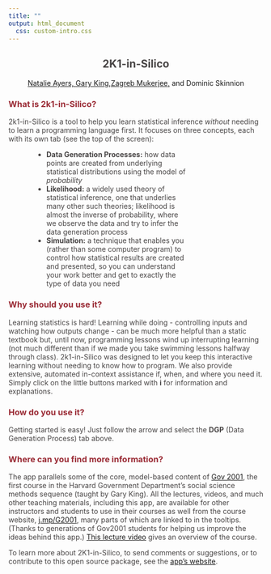 ```yaml
---
title: ""
output: html_document
  css: custom-intro.css
---
```



<div class = "header">
<center><h2 style = "color:#474444;"><b>2K1-in-Silico</b></h2>
<p><a target="_blank" href="https://natalie-ayers.github.io/home/">Natalie Ayers, </a><a target="_blank" href="https://GaryKing.org">Gary King,</a><a target="_blank" href="https://politicalscience.yale.edu/people/zagreb-mukerjee">Zagreb Mukerjee,</a> and Dominic Skinnion</p></center>
</div>

<p> </p>
<h3 style="color:#9A2B35;">What is 2k1-in-Silico?</h4>

<p style = "color:#474444;">2k1-in-Silico is a tool to help you learn statistical inference <i>without</i> needing to learn a programming language first. It focuses on three concepts, each with its own tab (see the top of the screen):
<ul style = "padding-left:75px; padding-right:150px;color:#474444;">
  <li><b>Data Generation Processes:</b> how data points are created from underlying statistical distributions using the model of <em>probability</em></li>
  <li><b>Likelihood:</b> a widely used theory of statistical inference, one that underlies many other such theories; likelihood is almost the inverse of probability, where we observe the data and try to infer the data generation process</li>
  <li><b>Simulation:</b> a technique that enables you (rather than some computer program) to control how statistical results are created and presented, so you can understand your work better and get to exactly the type of data you need</li>
</ul>
</p>

<h3 style="color:#9A2B35;">Why should you use it?</h4>

<p style = "color:#474444;">Learning statistics is hard! Learning while doing - controlling inputs and watching how outputs change - can be much more helpful than a static textbook but, until now, programming lessons wind up interrupting learning (not much different than if we made you take swimming lessons halfway through class). 2k1-in-Silico was designed to let you keep this interactive learning without needing to know how to program. We also provide extensive, automated in-context assistance if, when, and where you need it. Simply click on the little buttons marked with <b>i</b>  for information and explanations.</p>

<h3 style="color:#9A2B35;">How do you use it?</h4>

<p style = "color:#474444;"> Getting started is easy! Just follow the arrow and select the <b>DGP</b> (Data Generation Process) tab above. </p>


<h3 style="color:#9A2B35;">Where can you find more information?</h4>

<p style = "color:#474444;">The app parallels some of the core, model-based content of <a target="_blank" href="https://projects.iq.harvard.edu/gov2001/">Gov 2001</a>, the first course in the Harvard Government Department's social science methods sequence (taught by Gary King). All the lectures, videos, and much other teaching materials, including this app, are available for other instructors and students to use in their courses as well from the course website, <a target="_blank" href="https://projects.iq.harvard.edu/gov2001/">j.mp/G2001</a>, many parts of which are linked to in the tooltips. (Thanks to generations of Gov2001 students for helping us improve the ideas behind this app.) <a target="_blank" href="https://youtu.be/qs2uCuDL2OQ?t=2416">This lecture video</a> gives an overview of the course.
</p>

<p style = "color:#474444;">To learn more about 2K1-in-Silico, to send comments or suggestions, or to contribute to this open source package, see the <a target="_blank"  href = "https://projects.iq.harvard.edu/2k1-in-silico/home">app's website</a>.</p>



